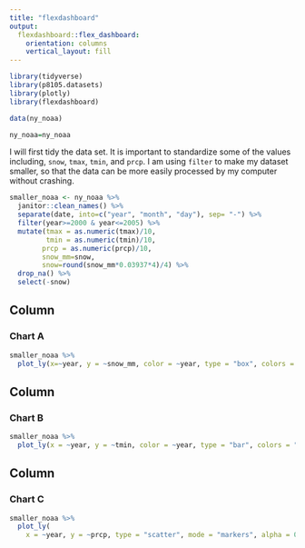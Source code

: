```yaml
---
title: "flexdashboard"
output: 
  flexdashboard::flex_dashboard:
    orientation: columns
    vertical_layout: fill
---
```


```r
library(tidyverse)
library(p8105.datasets)
library(plotly)
library(flexdashboard)
```

```r
data(ny_noaa)

ny_noaa=ny_noaa
```

I will first tidy the data set. It is important to standardize some of the values including, `snow`, `tmax`, `tmin`, and `prcp`. I am using `filter` to make my dataset smaller, so that the data can be more easily processed by my computer without crashing.

```r
smaller_noaa <- ny_noaa %>% 
  janitor::clean_names() %>%
  separate(date, into=c("year", "month", "day"), sep= "-") %>%
  filter(year>=2000 & year<=2005) %>% 
  mutate(tmax = as.numeric(tmax)/10,
         tmin = as.numeric(tmin)/10,
        prcp = as.numeric(prcp)/10,
        snow_mm=snow, 
        snow=round(snow_mm*0.03937*4)/4) %>% 
  drop_na() %>% 
  select(-snow)
```

Column {data-width=650}
-----------------------------------------------------------------------

### Chart A

```r
smaller_noaa %>% 
  plot_ly(x=~year, y = ~snow_mm, color = ~year, type = "box", colors = "viridis")
```

Column {data-width=350}
-----------------------------------------------------------------------
### Chart B

```r
smaller_noaa %>% 
  plot_ly(x = ~year, y = ~tmin, color = ~year, type = "bar", colors = "viridis")
```

Column {data-width=350}
-----------------------------------------------------------------------
### Chart C

```r
smaller_noaa %>%
  plot_ly(
    x = ~year, y = ~prcp, type = "scatter", mode = "markers", alpha = 0.5)
```

